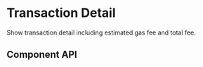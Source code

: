 

# Transaction Detail

Show transaction detail including estimated gas fee and total fee.

<Canvas>
  <Story id="ui-components-app-transaction-detail-transaction-detail-stories-js--default-story" />
</Canvas>

## Component API

<ArgsTable of={TransactionDetail} />

